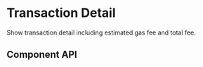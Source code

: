 

# Transaction Detail

Show transaction detail including estimated gas fee and total fee.

<Canvas>
  <Story id="ui-components-app-transaction-detail-transaction-detail-stories-js--default-story" />
</Canvas>

## Component API

<ArgsTable of={TransactionDetail} />

